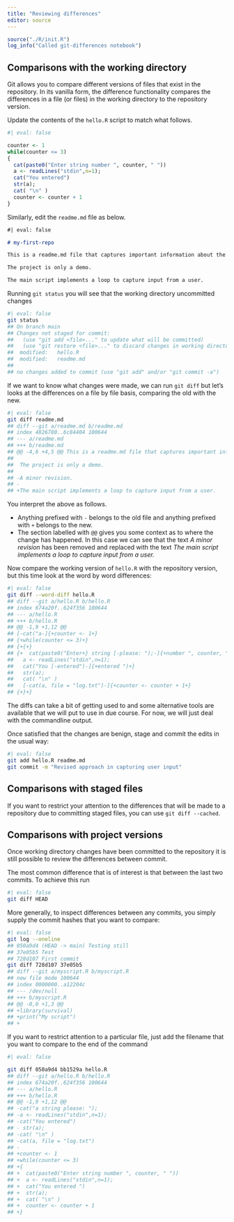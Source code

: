 ```yaml
---
title: "Reviewing differences"
editor: source
---
```



```r
source("./R/init.R")
log_info("Called git-differences notebook")
```

## Comparisons with the working directory

Git allows you to compare different versions of files that exist in the repository.
In its vanilla form, the difference functionality compares the differences in a file (or files) in the working directory to the repository version.

Update the contents of the `hello.R` script to match what follows.

```r
#| eval: false

counter <- 1
while(counter <= 3)
{
  cat(paste0("Enter string number ", counter, " "))
  a <- readLines("stdin",n=1);
  cat("You entered")
  str(a);
  cat( "\n" )
  counter <- counter + 1
}
```

Similarly, edit the `readme.md` file as below.

```md
#| eval: false

# my-first-repo

This is a readme.md file that captures important information about the project.

The project is only a demo.

The main script implements a loop to capture input from a user.
```

Running `git status` you will see that the working directory uncommitted changes

```bash
#| eval: false
git status
## On branch main
## Changes not staged for commit:
##   (use "git add <file>..." to update what will be committed)
##   (use "git restore <file>..." to discard changes in working directory)
## 	modified:   hello.R
## 	modified:   readme.md
## 
## no changes added to commit (use "git add" and/or "git commit -a")
```

If we want to know what changes were made, we can run `git diff` but let's looks at the differences on a file by file basis, comparing the old with the new.

```bash
#| eval: false
git diff readme.md
## diff --git a/readme.md b/readme.md
## index 4826780..6c84404 100644
## --- a/readme.md
## +++ b/readme.md
## @@ -4,6 +4,5 @@ This is a readme.md file that captures important information about the project.
## 
##  The project is only a demo.
## 
## -A minor revision.
## -
## +The main script implements a loop to capture input from a user.
```

You interpret the above as follows.

- Anything prefixed with `-` belongs to the old file and anything prefixed with `+` belongs to the new.
- The section labelled with `@@` gives you some context as to where the change has happened. In this case we can see that the text *A minor revision* has been removed and replaced with the text *The main script implements a loop to capture input from a user.*

Now compare the working version of `hello.R` with the repository version, but this time look at the word by word differences:

```bash
#| eval: false
git diff --word-diff hello.R
## diff --git a/hello.R b/hello.R
## index 674a20f..624f356 100644
## --- a/hello.R
## +++ b/hello.R
## @@ -1,9 +1,12 @@
## [-cat("a-]{+counter <- 1+}
## {+while(counter <= 3)+}
## {+{+}
## {+  cat(paste0("Enter+} string [-please: ");-]{+number ", counter, " "))+}
##   a <- readLines("stdin",n=1);
##   cat("You [-entered")-]{+entered ")+}
##   str(a);
##   cat( "\n" )
##   [-cat(a, file = "log.txt")-]{+counter <- counter + 1+}
## {+}+}
```

The diffs can take a bit of getting used to and some alternative tools are available that we will put to use in due course. 
For now, we will just deal with the commandline output.

Once satisfied that the changes are benign, stage and commit the edits in the usual way:

```bash
#| eval: false
git add hello.R readme.md
git commit -m "Revised approach in capturing user input"
```

## Comparisons with staged files

If you want to restrict your attention to the differences that will be made to a repository due to committing staged files, you can use `git diff --cached`.

## Comparisons with project versions

Once working directory changes have been committed to the repository it is still possible to review the differences between commit.

The most common difference that is of interest is that between the last two commits.
To achieve this run

```bash
#| eval: false
git diff HEAD
```

More generally, to inspect differences between any commits, you simply supply the commit hashes that you want to compare:

```bash
#| eval: false
git log --oneline
## 050a9d4 (HEAD -> main) Testing still
## 37e05b5 Test
## 728d107 First commit
git diff 728d107 37e05b5
## diff --git a/myscript.R b/myscript.R
## new file mode 100644
## index 0000000..a12204c
## --- /dev/null
## +++ b/myscript.R
## @@ -0,0 +1,3 @@
## +library(survival)
## +print("My script")
## +
```

If you want to restrict attention to a particular file, just add the filename that you want to compare to the end of the command

```bash
#| eval: false

git diff 050a9d4 bb1529a hello.R
## diff --git a/hello.R b/hello.R
## index 674a20f..624f356 100644
## --- a/hello.R
## +++ b/hello.R
## @@ -1,9 +1,12 @@
## -cat("a string please: ");
## -a <- readLines("stdin",n=1);
## -cat("You entered")
## - str(a);
## -cat( "\n" )
## -cat(a, file = "log.txt")
## -
## +counter <- 1
## +while(counter <= 3)
## +{
## +  cat(paste0("Enter string number ", counter, " "))
## +  a <- readLines("stdin",n=1);
## +  cat("You entered ")
## +  str(a);
## +  cat( "\n" )
## +  counter <- counter + 1
## +}
```




